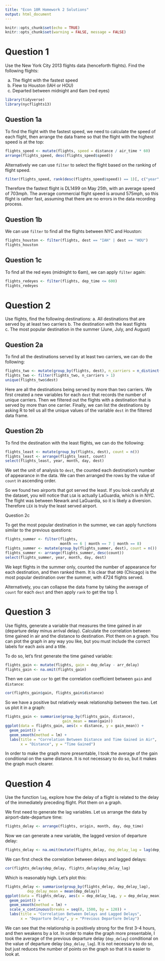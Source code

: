 ```yaml
---
title: "Econ 10R Homework 2 Solutions"
output: html_document
---
```


```r
knitr::opts_chunk$set(echo = TRUE)
knitr::opts_chunk$set(warning = FALSE, message = FALSE) 
```

# Question 1

Use the New York City 2013 flights data (henceforth flights). Find the following flights:

a. The flight with the fastest speed
b. Flew to Houston (IAH or HOU)
c. Departed between midnight and 6am (red eyes)

```r
library(tidyverse)
library(nycflights13)
```


## Question 1a

To find the flight with the fastest speed, we need to calculate the speed of each flight, then arrange the data frame so that the flight with the highest speed is at the top:

```r
flights_speed <- mutate(flights, speed = distance / air_time * 60)
arrange(flights_speed, desc(flights_speed$speed))
```

Alternatively we can use `filter` to select the flight based on the ranking of flight speed.

```r
filter(flights_speed, rank(desc(flights_speed$speed)) == 1)[, c("year", "month", "day", "dest", "carrier", "flight", "speed")]
```

Therefore the fastest flight is DL1499 on May 25th, with an average speed of 703mph. The average commercial flight speed is around 575mph, so this flight is rather fast, assuming that there are no errors in the data recording process.

## Question 1b

We can use `filter` to find all the flights between NYC and Houston:

```r
flights_houston <- filter(flights, dest == "IAH" | dest == "HOU")
flights_houston
```

## Question 1c

To find all the red eyes (midnight to 6am), we can apply `filter` again:

```r
flights_redeyes <- filter(flights, dep_time <= 600)
flights_redeyes
```

# Question 2

Use flights, find the following destinations:
a. All destinations that are served by at least two carriers
b. The destination with the least flights
c. The most popular destination in the summer (June, July, and August)

## Question 2a

To find all the destinations served by at least two carriers, we can do the following:

```r
flights_two <- mutate(group_by(flights, dest), n_carriers = n_distinct(carrier))
flights_two <- filter(flights_two, n_carriers > 1)
unique(flights_two$dest)
```

Here are all the destinations being served by more than two carriers. We first created a new variables for each `dest` that records the number of unique carriers. Then we filtered out the flights with a destination that is served by more than one carrier. Finally, we can list the destinations by asking R to tell us all the unique values of the variable `dest` in the filtered data frame.

## Question 2b

To find the destination with the least flights, we can do the following:

```r
flights_least <- mutate(group_by(flights, dest), count = n())
flights_least <- arrange(flights_least, count)
select(flights_least, year, month, day, dest)
```

We set the unit of analysis to `dest`, the counted each destination's number of appearance in the data. We can then arranged the rows by the value of `count` in ascending order.

So we found two airports that got served the least. If you look carefully at the dataset, you will notice that `LGA` is actually LaGuardia, which is in NYC. The flight was between Newark and LaGuardia, so it is likely a diversion. Therefore `LEX` is truly the least served airport.

Question 2c

To get the most popular destination in the summer, we can apply functions similar to the previous questions:

```r
flights_summer <- filter(flights, 
                         month == 6 | month == 7 | month == 8)
flights_summer <- mutate(group_by(flights_summer, dest), count = n())
flights_summer <- arrange(flights_summer, desc(count))
select(flights_summer, year, month, day, dest)
```

We kept flights in the summer only, counted the number of appearance for each destination, and then ranked them. It is clear that `ORD` (Chicago) is the most popular destination over the summer, with 4724 flights served.

Alternatively, you can collapse the data frame by taking the average of `count` for each `dest` and then apply `rank` to get the top 1.

# Question 3

Use flights, generate a variable that measures the time gained in air (departure delay minus arrival delay). Calculate the correlation between time gained in air and the distance to destination. Plot them on a graph. You can plot the graph in any way you like, but you must include the correct labels for each axis and a title.

To do so, let's first generate the time gained variable:

```r
flights_gain <- mutate(flights, gain = dep_delay - arr_delay)
flights_gain <- na.omit(flights_gain)
```

Then we can use `cor` to get the correlation coefficient between `gain` and `distance`:

```r
cor(flights_gain$gain, flights_gain$distance)
```

So we have a positive but relatively weak relationship between the two. Let us plot it in a graph:

```r
flights_gain <- summarise(group_by(flights_gain, distance),
                          gain_mean = mean(gain))
ggplot(data = flights_gain, aes(x = distance, y = gain_mean)) +
  geom_point() +
  geom_smooth(method = lm) +
  labs(title = "Correlation Between Distance and Time Gained in Air",
       x = "Distance", y = "Time Gained")
```

In order to make the graph more presentable, I took the average of the gain conditional on the same distance. It is not necessary to do so, but it makes the graph much clearer.

# Question 4

Use the function `lag`, explore how the delay of a flight is related to the delay of the immediately preceding flight. Plot them on a graph.

We first need to generate the lag variables. Let us arrange the data by airport-date-departure time:

```r
flights_delay <- arrange(flights, origin, month, day, dep_time)
```

Now we can generate a new variable, the lagged version of departure delay:

```r
flights_delay <- na.omit(mutate(flights_delay, dep_delay_lag = lag(dep_delay)))
```

We can first check the correlation between delays and lagged delays:

```r
cor(flights_delay$dep_delay, flights_delay$dep_delay_lag)
```

Which is reasonably high. Let's plot this:

```r
flights_delay <- summarise(group_by(flights_delay, dep_delay_lag),
          dep_delay_mean = mean(dep_delay))
ggplot(data = flights_delay, aes(x = dep_delay_lag, y = dep_delay_mean)) +
  geom_point() +
  geom_smooth(method = lm) +
  scale_x_continuous(breaks = seq(0, 1500, by = 120)) +
  labs(title = "Correlation Between Delays and Lagged Delays",
       x = "Departure Delay", y = "Previous Departure Delay")
```

We can see that the relationship is positively strong for the first 3-4 hours, and then weakens by a lot. In order to make the graph more presentable, I took the average of the previous departure delay (`dep_delay`) conditional on the value of departure delay (`dep_delay_lag`). It is not necessary to do so, but just reduces the number of points on the graph so that it is easier to look at.
